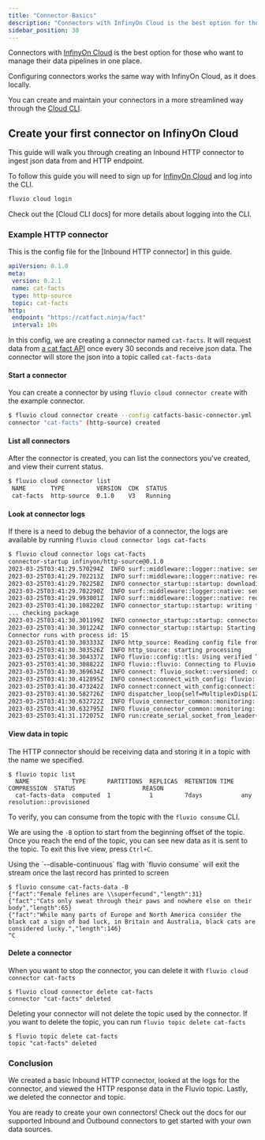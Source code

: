 ```yaml
---
title: "Connector Basics"
description: "Connectors with InfinyOn Cloud is the best option for those who want to manage their data pipelines in one place."
sidebar_position: 30
---
```


Connectors with [InfinyOn Cloud] is the best option for those who want to manage their data pipelines in one place.

Configuring connectors works the same way with InfinyOn Cloud, as it does locally.

You can create and maintain your connectors in a more streamlined way through the [Cloud CLI].

## Create your first connector on InfinyOn Cloud

This guide will walk you through creating an Inbound HTTP connector to ingest json data from and HTTP endpoint.

To follow this guide you will need to sign up for [InfinyOn Cloud] and log into the CLI.


```bash
fluvio cloud login
```

<Idea>
  Check out the [Cloud CLI docs] for more details about logging into the CLI.
</Idea>

### Example HTTP connector

This is the config file for the [Inbound HTTP connector] in this guide.

```yaml
apiVersion: 0.1.0
meta:
 version: 0.2.1
 name: cat-facts
 type: http-source
 topic: cat-facts
http:
 endpoint: "https://catfact.ninja/fact"
 interval: 10s
```

In this config, we are creating a connector named `cat-facts`. It will request data from <a href="https://catfact.ninja" target="_blank">a cat fact API</a> once every 30 seconds and receive json data. The connector will store the json into a topic called `cat-facts-data`


#### Start a connector

You can create a connector by using `fluvio cloud connector create` with the example connector.

```bash copy="fl"
$ fluvio cloud connector create --config catfacts-basic-connector.yml
connector "cat-facts" (http-source) created
```
#### List all connectors

After the connector is created, you can list the connectors you've created, and view their current status.

```bash copy="fl"
$ fluvio cloud connector list
 NAME       TYPE         VERSION  CDK  STATUS
 cat-facts  http-source  0.1.0    V3   Running
```

#### Look at connector logs

If there is a need to debug the behavior of a connector, the logs are available by running `fluvio cloud connector logs cat-facts`

```bash copy="fl"
$ fluvio cloud connector logs cat-facts
connector-startup infinyon/http-source@0.1.0
2023-03-25T03:41:29.570294Z  INFO surf::middleware::logger::native: sending request
2023-03-25T03:41:29.702213Z  INFO surf::middleware::logger::native: request completed
2023-03-25T03:41:29.702258Z  INFO connector_startup::startup: downloading package url="https://hub.infinyon.cloud/hub/v0/connector/pkg/infinyon/http-source/0.1.0"
2023-03-25T03:41:29.702290Z  INFO surf::middleware::logger::native: sending request
2023-03-25T03:41:29.993001Z  INFO surf::middleware::logger::native: request completed
2023-03-25T03:41:30.108220Z  INFO connector_startup::startup: writing file file="connector.ipkg"
... checking package
2023-03-25T03:41:30.301199Z  INFO connector_startup::startup: connector binary from package path="./http-source"
2023-03-25T03:41:30.301224Z  INFO connector_startup::startup: Starting deployment
Connector runs with process id: 15
2023-03-25T03:41:30.303333Z  INFO http_source: Reading config file from: /home/fluvio/config.yaml
2023-03-25T03:41:30.303526Z  INFO http_source: starting processing
2023-03-25T03:41:30.304337Z  INFO fluvio::config::tls: Using verified TLS with certificates from paths domain="odd-butterfly-0dea7a035980a4679d0704f654e1a14e.c.cloud-dev.fluvio.io"
2023-03-25T03:41:30.308822Z  INFO fluvio::fluvio: Connecting to Fluvio cluster fluvio_crate_version="0.16.0" fluvio_git_hash="8d4023ee0dc7735aaa0c823dd2b235662112f090"
2023-03-25T03:41:30.369634Z  INFO connect: fluvio_socket::versioned: connect to socket add=fluvio-sc-public:9003
2023-03-25T03:41:30.412895Z  INFO connect:connect_with_config: fluvio::config::tls: Using verified TLS with certificates from paths domain="odd-butterfly-0dea7a035980a4679d0704f654e1a14e.c.cloud-dev.fluvio.io"
2023-03-25T03:41:30.473242Z  INFO connect:connect_with_config:connect: fluvio_socket::versioned: connect to socket add=fluvio-sc-public:9003
2023-03-25T03:41:30.582726Z  INFO dispatcher_loop{self=MultiplexDisp(12)}: fluvio_socket::multiplexing: multiplexer terminated
2023-03-25T03:41:30.632722Z  INFO fluvio_connector_common::monitoring: using metric path: /fluvio_metrics/connector.sock
2023-03-25T03:41:30.632795Z  INFO fluvio_connector_common::monitoring: monitoring started
2023-03-25T03:41:31.172075Z  INFO run:create_serial_socket_from_leader{leader_id=0}:connect_to_leader{leader=0}:connect: fluvio_socket::versioned: connect to socket add=fluvio-spu-main-0.acct-ce0c1782-ca61-4c54-a08c-3ba985524553.svc.cluster.local:9005
```

#### View data in topic

The HTTP connector should be receiving data and storing it in a topic with the name we specified.

```shell copy="fl"
$ fluvio topic list
  NAME            TYPE      PARTITIONS  REPLICAS  RETENTION TIME  COMPRESSION  STATUS                   REASON
  cat-facts-data  computed  1           1         7days           any          resolution::provisioned
```

To verify, you can consume from the topic with the `fluvio consume` CLI.

We are using the `-B` option to start from the beginning offset of the topic. Once you reach the end of the topic, you can see new data as it is sent to the topic. To exit this live view, press `Ctrl+C`.

<Idea>
  Using the `--disable-continuous` flag with `fluvio consume` will exit the stream once the last record has printed to screen
</Idea>

```shell
$ fluvio consume cat-facts-data -B
{"fact":"Female felines are \\superfecund","length":31}
{"fact":"Cats only sweat through their paws and nowhere else on their body","length":65}
{"fact":"While many parts of Europe and North America consider the black cat a sign of bad luck, in Britain and Australia, black cats are considered lucky.","length":146}
^C
```

#### Delete a connector

When you want to stop the connector, you can delete it with `fluvio cloud connector cat-facts`

```shell copy="fl"
$ fluvio cloud connector delete cat-facts
connector "cat-facts" deleted
```

Deleting your connector will not delete the topic used by the connector. If you want to delete the topic, you can run `fluvio topic delete cat-facts`

```shell copy="fl"
$ fluvio topic delete cat-facts
topic "cat-facts" deleted
```

### Conclusion

We created a basic Inbound HTTP connector, looked at the logs for the connector, and viewed the HTTP response data in the Fluvio topic. Lastly, we deleted the connector and topic.

You are ready to create your own connectors! Check out the docs for our supported Inbound and Outbound connectors to get started with your own data sources.


[InfinyOn Cloud]: https://infinyon.cloud
[Cloud CLI]: cloud/cli/overview.mdx
[Cloud CLI docs]: cloud/cli/overview.mdx
